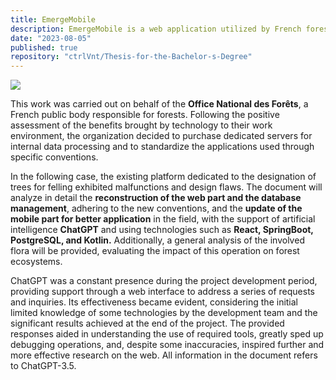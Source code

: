 ```yaml
---
title: EmergeMobile
description: EmergeMobile is a web application utilized by French forestry professionals, encompassing a web interface, an Android application, and dedicated APIs.
date: "2023-08-05"
published: true
repository: "ctrlVnt/Thesis-for-the-Bachelor-s-Degree"
---
```



[![](https://riccardoventurini.dev/EmergeCover.png)](https://www.onf.fr/)

This work was carried out on behalf of the **Office National des Forêts**, a French public body responsible for forests. Following the positive assessment of the benefits brought by technology to their work environment, the organization decided to purchase dedicated servers for internal data processing and to standardize the applications used through specific conventions.

In the following case, the existing platform dedicated to the designation of trees for felling exhibited malfunctions and design flaws. The document will analyze in detail the **reconstruction of the web part and the database management**, adhering to the new conventions, and the **update of the mobile part for better application** in the field, with the support of artificial intelligence **ChatGPT** and using technologies such as **React, SpringBoot, PostgreSQL, and Kotlin.** Additionally, a general analysis of the involved flora will be provided, evaluating the impact of this operation on forest ecosystems.

ChatGPT was a constant presence during the project development period, providing support through a web interface to address a series of requests and inquiries. Its effectiveness became evident, considering the initial limited knowledge of some technologies by the development team and the significant results achieved at the end of the project. The provided responses aided in understanding the use of required tools, greatly sped up debugging operations, and, despite some inaccuracies, inspired further and more effective research on the web. All information in the document refers to ChatGPT-3.5.